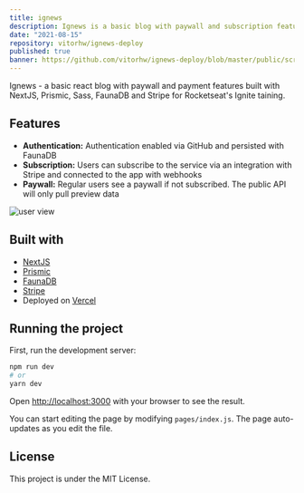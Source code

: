 ```yaml
---
title: ignews
description: Ignews is a basic blog with paywall and subscription features. Built with React, NextJS, Prismic, FaunaDB and integrated with Stripe. This was a submission to Rocketseat's Ignite Training.
date: "2021-08-15"
repository: vitorhw/ignews-deploy
published: true
banner: https://github.com/vitorhw/ignews-deploy/blob/master/public/screenshot.png?raw=true
---
```


Ignews - a basic react blog with paywall and payment features built with NextJS, Prismic, Sass, FaunaDB and Stripe for Rocketseat's Ignite taining.

## Features

- **Authentication:** Authentication enabled via GitHub and persisted with FaunaDB
- **Subscription:** Users can subscribe to the service via an integration with Stripe and connected to the app with webhooks
- **Paywall:** Regular users see a paywall if not subscribed. The public API will only pull preview data

![user view](https://github.com/vitorhw/ignews-deploy/blob/master/public/screenshot.png?raw=true)

## Built with

- [NextJS](https://nextjs.org/)
- [Prismic](https://prismic.io/)
- [FaunaDB](https://fauna.com/)
- [Stripe](https://stripe.com/)
- Deployed on [Vercel](https://vercel.com/)

## Running the project

First, run the development server:

```bash
npm run dev
# or
yarn dev
```

Open [http://localhost:3000](http://localhost:3000) with your browser to see the result.

You can start editing the page by modifying `pages/index.js`. The page auto-updates as you edit the file.

## License

This project is under the MIT License.
